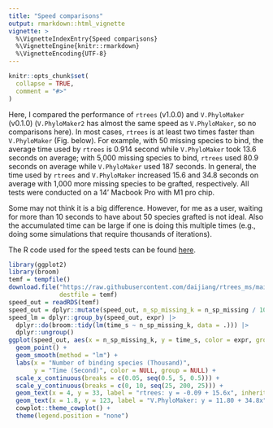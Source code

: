 ```yaml
---
title: "Speed comparisons"
output: rmarkdown::html_vignette
vignette: >
  %\VignetteIndexEntry{Speed comparisons}
  %\VignetteEngine{knitr::rmarkdown}
  %\VignetteEncoding{UTF-8}
---
```


```r
knitr::opts_chunk$set(
  collapse = TRUE,
  comment = "#>"
)
```

Here, I compared the performance of `rtrees` (v1.0.0) and `V.PhyloMaker` (v0.1.0) (`V.PhyloMaker2` has almost the same speed as `V.PhyloMaker`, so no comparisons here). In most cases, `rtrees` is at least two times faster than `V.PhyloMaker` (Fig. below). For example, with 50 missing species to bind, the average time used by `rtrees` is 0.914 second while `V.PhyloMaker` took 13.6 seconds on average; with 5,000 missing species to bind, `rtrees` used 80.9 seconds on average while `V.PhyloMaker` used 187 seconds. In general, the time used by `rtrees` and `V.PhyloMaker` increased 15.6 and 34.8 seconds on average with 1,000 more missing species to be grafted, respectively. All tests were conducted on a 14' Macbook Pro with M1 pro chip.

Some may not think it is a big difference. However, for me as a user, waiting for more than 10 seconds to have about 50 species grafted is not ideal. Also the accumulated time can be large if one is doing this multiple times (e.g., doing some simulations that require thousands of iterations).

The R code used for the speed tests can be found [here](https://github.com/daijiang/rtrees_ms/blob/main/Rcode/speed_test.R).


```r
library(ggplot2)
library(broom)
temf = tempfile()
download.file("https://raw.githubusercontent.com/daijiang/rtrees_ms/main/Data/rtrees_speed_out.rds", 
              destfile = temf)
speed_out = readRDS(temf)
speed_out = dplyr::mutate(speed_out, n_sp_missing_k = n_sp_missing / 1000, time_s = time/1e9)
speed_lm = dplyr::group_by(speed_out, expr) |> 
  dplyr::do(broom::tidy(lm(time_s ~ n_sp_missing_k, data = .))) |> 
  dplyr::ungroup()
ggplot(speed_out, aes(x = n_sp_missing_k, y = time_s, color = expr, group = expr)) +
  geom_point() +
  geom_smooth(method = "lm") +
  labs(x = "Number of binding species (Thousand)",
       y = "Time (Second)", color = NULL, group = NULL) +
  scale_x_continuous(breaks = c(0.05, seq(0.5, 5, 0.5))) +
  scale_y_continuous(breaks = c(0, 10, seq(25, 200, 25))) +
  geom_text(x = 4, y = 33, label = "rtrees: y = -0.09 + 15.6x", inherit.aes = FALSE, color = "#F8766D") +
  geom_text(x = 1.8, y = 123, label = "V.PhyloMaker: y = 11.80 + 34.8x", inherit.aes = FALSE, color = "#00BFC4") +
  cowplot::theme_cowplot() +
  theme(legend.position = "none") 
```

